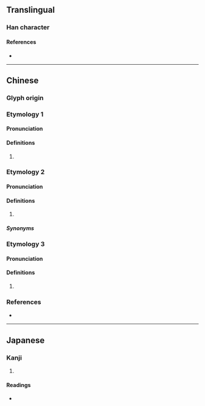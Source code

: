 {{character info}}
==Translingual==

===Han character===
{{Han char|rn=32|rad=土|as=08|sn=11|four=45153|canj=GQKQ|ids=⿰土奉}}

====References====
* {{Han ref|kx=0231.030|dkj=05185|dj=0467.070|hdz=10448.020|uh=57F2|ud=22514|bh=D4BE|bd=54462}}

----

==Chinese==
{{zh-forms}}

===Glyph origin===
{{Han etym}}

===Etymology 1===

====Pronunciation====
{{zh-pron
|m=běng
|c=pung1
|mc=y
|oc=y
|cat=
}}

====Definitions====
{{zh-hanzi}}

# {{zh-only|塕埲}}

===Etymology 2===

====Pronunciation====
{{zh-pron
|c=bung6
|cat=
}}

====Definitions====
{{zh-hanzi}}

# {{lb|zh|Cantonese}} {{zh-classifier|[[wall]]s}}

=====Synonyms=====
{{zh-dial|堵}}

===Etymology 3===

====Pronunciation====
{{zh-pron
|c=bong6
|cat=
}}

====Definitions====
{{zh-hanzi}}

# {{rfdef|zh}}

===References===
* {{R:yue:mfccd}}

----

==Japanese==

===Kanji===
{{ja-kanji|grade=|rs=土08}}

# {{rfdef|ja|sort=土08}}

====Readings====
* {{ja-readings|on=[[ほう]] (hō), [[ぼう]] (bō)|kun=[[ちり]] (chiri)}}